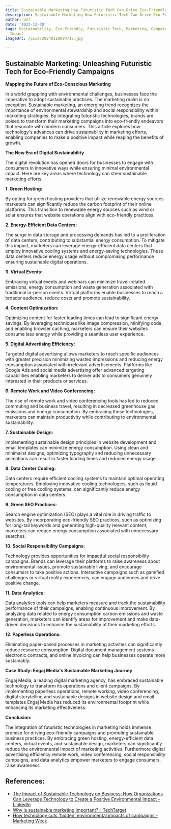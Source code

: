 ```yaml
---
title: Sustainable Marketing How Futuristic Tech Can Drive Eco-Friendly Campaigns
description: Sustainable Marketing How Futuristic Tech Can Drive Eco-Friendly Campaigns
author: Usf
date: '2023-12-30'
tags: Sustainability, Eco-Friendly, Futuristic Tech, Marketing, Campaigns, Environmental
  Impact
imageUrl: /pixa/20240118094717.jpg

---
```

##  Sustainable Marketing: Unleashing Futuristic Tech for Eco-Friendly Campaigns

**Mapping  the Future of Eco-Conscious Marketing**

In a world grappling with environmental challenges, businesses face the imperative to  adopt sustainable practices. The marketing realm  is no exception. Sustainable marketing, an emerging trend recognizes  the importance of environmental stewardship and social responsibility within marketing strategies. By integrating futuristic technologies, brands are poised to transform their marketing campaigns into  eco-friendly endeavors that resonate  with modern consumers. This article explores how technology's advances can drive sustainability in marketing  efforts, enabling companies to make a positive impact  while  reaping the benefits of growth.

**The New Era of Digital Sustainability**

The digital  revolution has opened doors for businesses to engage with consumers in innovative ways while ensuring minimal environmental impact. Here are key  areas where technology can steer sustainable marketing efforts:

**1. Green Hosting:**

By opting for green hosting providers that utilize renewable  energy sources marketers can significantly reduce  the carbon footprint of their online  platforms. This transition to  renewable energy sources such as  wind or solar  ensures that website operations align with eco-friendly practices.

**2. Energy-Efficient Data Centers:**

The surge in data storage and processing demands has led to  a proliferation of data  centers, contributing to substantial energy consumption. To mitigate this impact, marketers can  leverage energy-efficient data centers that employ innovative cooling  systems and energy-saving technologies. These  data  centers reduce  energy usage without  compromising performance ensuring sustainable digital operations.

**3.  Virtual Events:**

Embracing virtual  events and webinars  can minimize travel-related emissions,  energy consumption and waste generation associated with traditional in-person events. Virtual platforms enable businesses to reach a broader audience,  reduce costs and  promote sustainability.

**4. Content Optimization:**

Optimizing content for  faster loading times can lead to significant energy savings. By leveraging techniques like image compression, minifying code, and enabling browser caching, marketers can ensure their websites consume less energy while providing  a seamless user experience.

**5. Digital Advertising Efficiency:**

Targeted digital advertising allows marketers to reach specific audiences with greater precision minimizing wasted impressions and reducing energy consumption associated with irrelevant advertisements. Platforms  like Google Ads and social media advertising offer advanced targeting capabilities enabling marketers to deliver ads to consumers genuinely interested in their  products or services.

**6. Remote Work and Video Conferencing:**

The rise of remote work and video  conferencing tools  has led to reduced commuting and  business travel, resulting in decreased greenhouse gas emissions  and energy consumption.  By embracing these technologies, marketers  can maintain productivity while contributing to environmental sustainability.

**7. Sustainable Design:**

Implementing  sustainable design principles in website  development and email templates can minimize  energy consumption. Using clean and minimalist designs, optimizing typography and reducing unnecessary animations can result in faster loading times and reduced energy usage.

**8. Data Center Cooling:**

Data centers require efficient cooling systems to  maintain optimal operating temperatures. Employing innovative cooling technologies, such as liquid cooling or free cooling systems,  can significantly reduce energy consumption in data centers.

**9. Green  SEO Practices:**

Search engine optimization (SEO)  plays  a vital role in driving traffic to websites. By  incorporating eco-friendly  SEO practices, such as optimizing for long-tail  keywords and generating  high-quality relevant content, marketers can reduce energy consumption associated with unnecessary searches.

**10. Social Responsibility Campaigns:**

Technology provides opportunities for impactful social responsibility  campaigns. Brands can leverage their platforms to raise awareness about environmental issues, promote sustainable living, and  encourage consumers to  take  positive  actions. Interactive campaigns such as gamified challenges or virtual  reality experiences, can engage audiences and drive positive change.

**11. Data Analytics:**

Data analytics tools can help marketers measure and track  the sustainability performance of their  campaigns, enabling continuous improvement. By analyzing  data related to energy consumption carbon emissions and waste generation, marketers can identify areas for improvement  and make data-driven decisions to enhance the sustainability of their marketing efforts.

**12. Paperless Operations:**

Eliminating paper-based  processes in marketing activities can significantly reduce resource consumption. Digital document management systems electronic contracts, and online invoicing can help businesses operate more sustainably.

**Case Study:  Engaj Media's Sustainable Marketing Journey**

Engaj Media, a leading digital marketing agency,  has embraced sustainable technology to transform its operations and client campaigns. By implementing  paperless operations, remote working, video conferencing, digital storytelling and sustainable designs in website design and email templates Engaj Media has reduced its environmental footprint while enhancing  its marketing effectiveness.

**Conclusion:**

The integration of futuristic technologies in marketing holds immense promise for driving eco-friendly  campaigns and promoting sustainable business practices. By embracing green hosting, energy-efficient data centers, virtual events, and  sustainable design, marketers can significantly reduce the environmental impact of  marketing  activities. Furthermore digital  advertising efficiency remote work, video conferencing, social responsibility campaigns, and data analytics empower marketers to engage consumers, raise awareness

## References:
- [The Impact of Sustainable Technology on Business: How Organizations Can Leverage Technology to Create a Positive Environmental Impact - LinkedIn](https://www.linkedin.com/pulse/impact-sustainable-technology-business-how-organizations-can)
- [Why is sustainable marketing important? - TechTarget](https://www.techtarget.com/searchcustomerexperience/feature/Why-is-sustainable-marketing-important)
- [How technology cuts 'hidden' environmental impacts of campaigns - Marketing Week](https://www.marketingweek.com/how-technology-can-cut-the-hidden-environmental-impacts-of-campaigns/)
